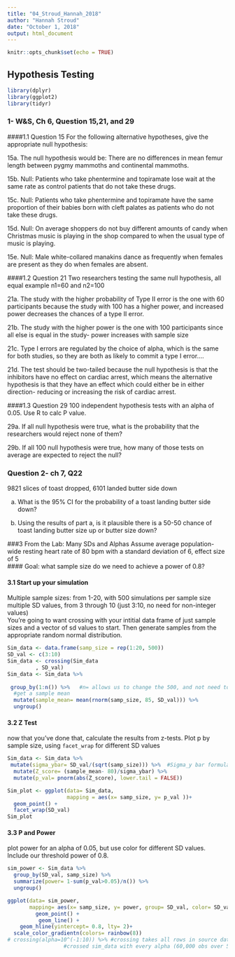 ```yaml
---
title: "04_Stroud_Hannah_2018"
author: "Hannah Stroud"
date: "October 1, 2018"
output: html_document
---
```


```r
knitr::opts_chunk$set(echo = TRUE)
```

## Hypothesis Testing 
```r
library(dplyr)
library(ggplot2)
library(tidyr)
```


### 1- W&S, Ch 6, Question 15,21, and 29

####1.1 Question 15 
For the following alternative hypotheses, give the appropriate null hypothesis:  

15a. The null hypothesis would be: There are no differences in mean femur length between pygmy mammoths and continental mammoths.  

15b. Null: Patients who take phentermine and topiramate lose wait at the same rate as control patients that do not take these drugs.  

15c. Null:  Patients who take phentermine and topiramate have the same proportion of their babies born with cleft palates as patients who do not take these drugs.  

15d. Null: On average shoppers do not buy different amounts of candy when Christmas music is playing in the shop compared to when the usual type of music is playing.  

15e. Null: Male white-collared manakins dance as frequently when females are present as they do when females are absent.  

####1.2 Question 21
Two researchers testing the same null hypothesis, all equal example n1=60 and n2=100  

21a. The study with the higher probability of Type II error is the one with 60 participants because the study with 100 has a higher power, and increased power decreases the chances of a type II error.

21b. The study with the higher power is the one with 100 participants since all else is equal in the study- power increases with sample size 

21c. Type I errors are regulated by the choice of alpha, which is the same for both studies, so they are both as likely to commit a type I error....

21d. The test should be two-tailed because the null hypothesis is that the inhibitors have no effect on cardiac arrest, which means the alternative hypothesis is that they have an effect which could either be in either direction- reducing or increasing the risk of cardiac arrest.   

####1.3 Question 29
100 independent hypothesis tests with an alpha of 0.05. Use R to calc P value.

29a. If all null hypothesis were true, what is the probability that the researchers would reject none of them?

29b. If all 100 null hypothesis were true, how many of those tests on average are expected to reject the null? 

### Question 2- ch 7, Q22

9821 slices of toast dropped, 6101 landed butter side down

a. What is the 95% CI for the probability of a toast landing butter side down?

b. Using the results of part a, is it plausible there is a 50-50 chance of toast landing butter size up or butter size down?  


###3 From the Lab: Many SDs and Alphas
Assume average population-wide resting heart rate of 80 bpm with a standard deviation of 6, effect size of 5  
#### Goal: what sample size do we need to achieve a power of 0.8? 

#### 3.1 Start up your simulation
Multiple sample sizes: from 1-20, with 500 simulations per sample size  
multiple SD values, from 3 through 10 (just 3:10, no need for non-integer values)  
You’re going to want crossing with your intitial data frame of just sample sizes and a vector of sd values to start. Then generate samples from the appropriate random normal distribution.

```r
Sim_data <- data.frame(samp_size = rep(1:20, 500))
SD_val <- c(3:10)
Sim_data <- crossing(Sim_data
         , SD_val)
Sim_data <- Sim_data %>% 
  
 group_by(1:n()) %>%   #n= allows us to change the 500, and not need to change 
  #get a sample mean
  mutate(sample_mean= mean(rnorm(samp_size, 85, SD_val))) %>%
  ungroup()
```

#### 3.2 Z Test
now that you've done that, calculate the results from z-tests. Plot p by sample size, using `facet_wrap` for different SD values  

```r
Sim_data <- Sim_data %>% 
 mutate(sigma_ybar= SD_val/(sqrt(samp_size))) %>%  #Sigma_y bar formula from slides
  mutate(Z_score= (sample_mean- 80)/sigma_ybar) %>%
  mutate(p_val= pnorm(abs(Z_score), lower.tail = FALSE))

Sim_plot <- ggplot(data= Sim_data, 
                   mapping = aes(x= samp_size, y= p_val ))+ 
  geom_point() +
  facet_wrap(SD_val)
Sim_plot

```
#### 3.3 P and Power
plot power for an alpha of 0.05, but use color for different SD values. Include our threshold power of 0.8.

```r
sim_power <- Sim_data %>%
  group_by(SD_val, samp_size) %>%
  summarize(power= 1-sum(p_val>0.05)/n()) %>%
  ungroup()

ggplot(data= sim_power, 
       mapping= aes(x= samp_size, y= power, group= SD_val, color= SD_val))+
         geom_point() +
          geom_line() +
    geom_hline(yintercept= 0.8, lty= 2)+
  scale_color_gradientn(colors= rainbow(8))
# crossing(alpha=10^(-1:10)) %>% #crossing takes all rows in source data and crosses with all rows you give in argu
                  #crossed sim_data with every alpha (60,000 obs over 5000)       
```

